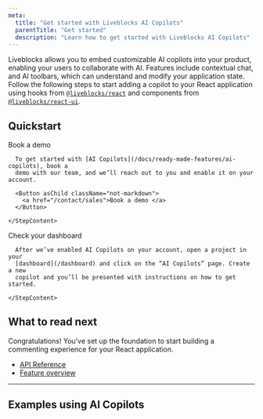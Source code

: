 ```yaml
---
meta:
  title: "Get started with Liveblocks AI Copilots"
  parentTitle: "Get started"
  description: "Learn how to get started with Liveblocks AI Copilots"
---
```


Liveblocks allows you to embed customizable AI copilots into your product,
enabling your users to collaborate with AI. Features include contextual chat,
and AI toolbars, which can understand and modify your application state. Follow
the following steps to start adding a copilot to your React application using
hooks from [`@liveblocks/react`](/docs/api-reference/liveblocks-react) and
components from
[`@liveblocks/react-ui`](/docs/api-reference/liveblocks-react-ui).

## Quickstart

<Steps>
  <Step>
    <StepTitle>Book a demo</StepTitle>
    <StepContent>

      To get started with [AI Copilots](/docs/ready-made-features/ai-copilots), book a
      demo with our team, and we’ll reach out to you and enable it on your account.

      <Button asChild className="not-markdown">
        <a href="/contact/sales">Book a demo </a>
      </Button>

    </StepContent>

  </Step>
  <Step lastStep>
    <StepTitle>Check your dashboard</StepTitle>
    <StepContent>

      After we’ve enabled AI Copilots on your account, open a project in your
      [dashboard](/dashboard) and click on the “AI Copilots” page. Create a new
      copilot and you’ll be presented with instructions on how to get started.

    </StepContent>

  </Step>
</Steps>

## What to read next

Congratulations! You’ve set up the foundation to start building a commenting
experience for your React application.

- [API Reference](/docs/api-reference/liveblocks-react-ui#AI-Copilots)
- [Feature overview](/docs/ready-made-features/ai-copilots)

---

## Examples using AI Copilots

<ListGrid columns={2}>
  <ExampleCard
    example={{
      title: "AI Popup Chat",
      slug: "ai-popup/nextjs-ai-popup",
      image: "/images/examples/thumbnails/ai-popup.jpg",
    }}
    technologies={["nextjs", "react"]}
    openInNewWindow
  />
  <ExampleCard
    example={{
      title: "AI Reports Dashboard",
      slug: "ai-dashboard-reports/nextjs-ai-dashboard-reports",
      image: "/images/examples/thumbnails/ai-dashboard-reports.png",
    }}
    technologies={["nextjs", "react"]}
    openInNewWindow
  />
  <ExampleCard
    example={{
      title: "AI Chats",
      slug: "ai-chats/nextjs-ai-chats",
      image: "/images/examples/thumbnails/ai-chats.png",
    }}
    technologies={["nextjs", "react"]}
    openInNewWindow
  />
</ListGrid>
